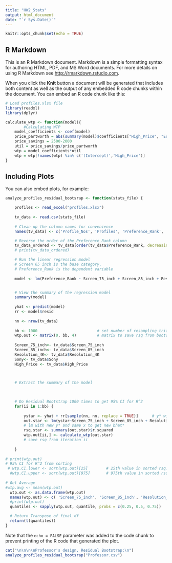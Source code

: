 ```yaml
---
title: "HW2_Stats"
output: html_document
date: "`r Sys.Date()`"
---
```


```r
knitr::opts_chunk$set(echo = TRUE)
```

## R Markdown

This is an R Markdown document. Markdown is a simple formatting syntax for authoring HTML, PDF, and MS Word documents. For more details on using R Markdown see <http://rmarkdown.rstudio.com>.

When you click the **Knit** button a document will be generated that includes both content as well as the output of any embedded R code chunks within the document. You can embed an R code chunk like this:

```r
# Load profiles.xlsx file
library(readxl)
library(dplyr)
```


```r
calculate_wtp <- function(model){
        #Calculating WTP
    model_coefficients <- coef(model) 
    price_partworth = abs(summary(model)$coefficients["High_Price", "Estimate"])
    price_savings = 2500-2000
    util = price_savings/price_partworth
    wtp = model_coefficients*util
    wtp = wtp[!names(wtp) %in% c('(Intercept)','High_Price')]
}
```

## Including Plots

You can also embed plots, for example:

```r
analyze_profiles_residual_bootsrap <- function(stats_file) {

    profiles <- read_excel("profiles.xlsx")
    
    tv_data <- read.csv(stats_file)
    
    # Clean up the column names for convenience
    names(tv_data) <- c('Profile_Nos', 'Profiles', 'Preference_Rank', 'Screen_75_inch', 'Screen_85_inch', 'Resolution_4K', 'Sony', 'High_Price')

    # Reverse the order of the Preference_Rank column
    tv_data_ordered <- tv_data[order(tv_data$Preference_Rank, decreasing = TRUE), ]
    # print(tv_data_ordered)

    # Run the linear regression model
    # Screen 65 inch is the base category, 
    # Preference_Rank is the dependent variable
    
    model <- lm(Preference_Rank ~ Screen_75_inch + Screen_85_inch + Resolution_4K + Sony + High_Price, data = tv_data)


    # View the summary of the regression model
    summary(model)
    
    yhat <- predict(model)
    rr <- model$resid	
    
    nn <- nrow(tv_data)
    
    bb <- 1000							# set number of resampling trials
    wtp.out <- matrix(0, bb, 4)			# matrix to save rsq from bootstrap
    
    Screen_75_inch<- tv_data$Screen_75_inch
    Screen_85_inch<- tv_data$Screen_85_inch
    Resolution_4K<- tv_data$Resolution_4K
    Sony<- tv_data$Sony
    High_Price <- tv_data$High_Price
    


    # Extract the summary of the model

    
    
    # Do Residual Bootstrap 1000 times to get 95% CI for R^2
    for(ii in 1:bb) {
    	
    	ystar <- yhat + rr[sample(nn, nn, replace = TRUE)]		# y* with original yhat plus r*
    	out.star <- lm(ystar~Screen_75_inch + Screen_85_inch + Resolution_4K + Sony + High_Price)	
    	# lm with new y* and same x to get new bhat*
    	rsq.star <- summary(out.star)$r.squared
    	wtp.out[ii,] <- calculate_wtp(out.star)
    	# save rsq from iteration ii
    	
    }
  
# print(wtp.out)
# 95% CI for R^2 from sorting
 # wtp.CI.lower <- sort(wtp.out)[25]		# 25th value in sorted rsq.out
  #wtp.CI.upper <- sort(wtp.out)[975]		# 975th value in sorted rsq.out
  
# Get Average
#wtp.avg <- mean(wtp.out)
  wtp.out <- as.data.frame(wtp.out)
  names(wtp.out) <- c( 'Screen_75_inch', 'Screen_85_inch', 'Resolution_4K', 'Sony')
  #print(wtp.out)
  quantiles <- sapply(wtp.out, quantile, probs = c(0.25, 0.5, 0.75))

  # Return Transpose of final df
  return(t(quantiles))
}

```

Note that the `echo = FALSE` parameter was added to the code chunk to prevent printing of the R code that generated the plot.

```r
cat("\n\n\n\nProfessor's design, Residual Bootstrap:\n")
analyze_profiles_residual_bootsrap("Professor.csv")
```



